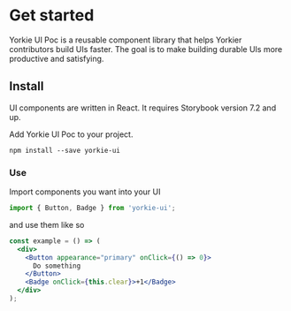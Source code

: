
<Meta title="Introduction" />

# Get started

Yorkie UI Poc is a reusable component library that helps Yorkier contributors build UIs faster.
The goal is to make building durable UIs more productive and satisfying.

## Install

UI components are written in React. It requires Storybook version 7.2 and up.

Add Yorkie UI Poc to your project.

```
npm install --save yorkie-ui
```

### **Use**

Import components you want into your UI

```jsx
import { Button, Badge } from 'yorkie-ui';
```

and use them like so

```jsx
const example = () => (
  <div>
    <Button appearance="primary" onClick={() => 0}>
      Do something
    </Button>
    <Badge onClick={this.clear}>+1</Badge>
  </div>
);
```

<Overview />
